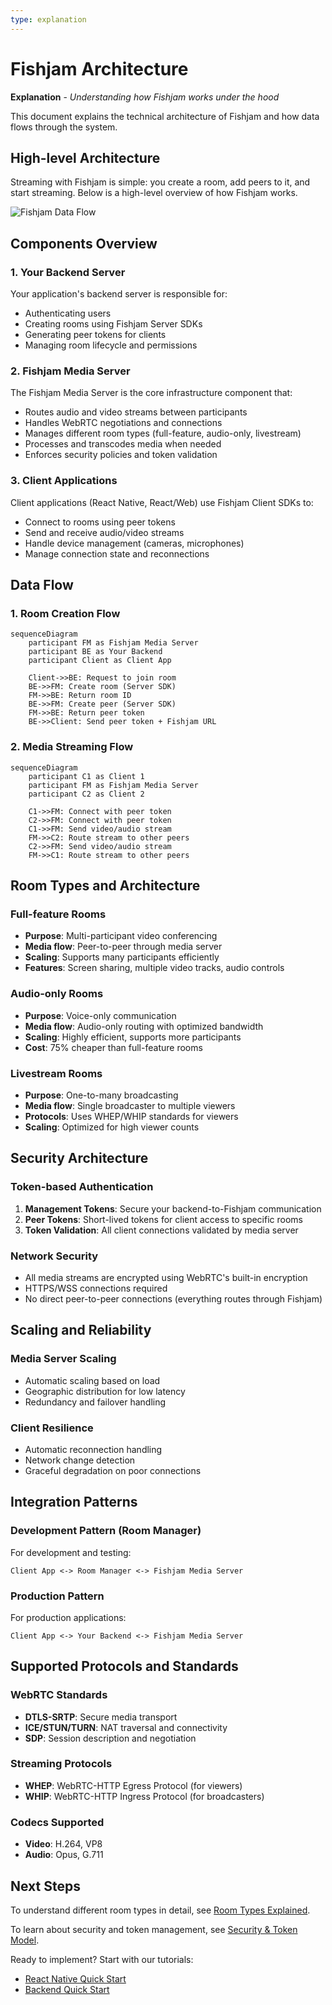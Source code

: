 ```yaml
---
type: explanation
---
```


# Fishjam Architecture

**Explanation** - _Understanding how Fishjam works under the hood_

This document explains the technical architecture of Fishjam and how data flows through the system.

## High-level Architecture

Streaming with Fishjam is simple: you create a room, add peers to it, and start streaming. Below is a high-level overview of how Fishjam works.

![Fishjam Data Flow](@site/static/img/architecture.svg)

## Components Overview

### 1. Your Backend Server

Your application's backend server is responsible for:

- Authenticating users
- Creating rooms using Fishjam Server SDKs
- Generating peer tokens for clients
- Managing room lifecycle and permissions

### 2. Fishjam Media Server

The Fishjam Media Server is the core infrastructure component that:

- Routes audio and video streams between participants
- Handles WebRTC negotiations and connections
- Manages different room types (full-feature, audio-only, livestream)
- Processes and transcodes media when needed
- Enforces security policies and token validation

### 3. Client Applications

Client applications (React Native, React/Web) use Fishjam Client SDKs to:

- Connect to rooms using peer tokens
- Send and receive audio/video streams
- Handle device management (cameras, microphones)
- Manage connection state and reconnections

## Data Flow

### 1. Room Creation Flow

```mermaid
sequenceDiagram
    participant FM as Fishjam Media Server
    participant BE as Your Backend
    participant Client as Client App

    Client->>BE: Request to join room
    BE->>FM: Create room (Server SDK)
    FM->>BE: Return room ID
    BE->>FM: Create peer (Server SDK)
    FM->>BE: Return peer token
    BE->>Client: Send peer token + Fishjam URL
```

### 2. Media Streaming Flow

```mermaid
sequenceDiagram
    participant C1 as Client 1
    participant FM as Fishjam Media Server
    participant C2 as Client 2

    C1->>FM: Connect with peer token
    C2->>FM: Connect with peer token
    C1->>FM: Send video/audio stream
    FM->>C2: Route stream to other peers
    C2->>FM: Send video/audio stream
    FM->>C1: Route stream to other peers
```

## Room Types and Architecture

### Full-feature Rooms

- **Purpose**: Multi-participant video conferencing
- **Media flow**: Peer-to-peer through media server
- **Scaling**: Supports many participants efficiently
- **Features**: Screen sharing, multiple video tracks, audio controls

### Audio-only Rooms

- **Purpose**: Voice-only communication
- **Media flow**: Audio-only routing with optimized bandwidth
- **Scaling**: Highly efficient, supports more participants
- **Cost**: 75% cheaper than full-feature rooms

### Livestream Rooms

- **Purpose**: One-to-many broadcasting
- **Media flow**: Single broadcaster to multiple viewers
- **Protocols**: Uses WHEP/WHIP standards for viewers
- **Scaling**: Optimized for high viewer counts

## Security Architecture

### Token-based Authentication

1. **Management Tokens**: Secure your backend-to-Fishjam communication
2. **Peer Tokens**: Short-lived tokens for client access to specific rooms
3. **Token Validation**: All client connections validated by media server

### Network Security

- All media streams are encrypted using WebRTC's built-in encryption
- HTTPS/WSS connections required
- No direct peer-to-peer connections (everything routes through Fishjam)

## Scaling and Reliability

### Media Server Scaling

- Automatic scaling based on load
- Geographic distribution for low latency
- Redundancy and failover handling

### Client Resilience

- Automatic reconnection handling
- Network change detection
- Graceful degradation on poor connections

## Integration Patterns

### Development Pattern (Room Manager)

For development and testing:

```
Client App <-> Room Manager <-> Fishjam Media Server
```

### Production Pattern

For production applications:

```
Client App <-> Your Backend <-> Fishjam Media Server
```

## Supported Protocols and Standards

### WebRTC Standards

- **DTLS-SRTP**: Secure media transport
- **ICE/STUN/TURN**: NAT traversal and connectivity
- **SDP**: Session description and negotiation

### Streaming Protocols

- **WHEP**: WebRTC-HTTP Egress Protocol (for viewers)
- **WHIP**: WebRTC-HTTP Ingress Protocol (for broadcasters)

### Codecs Supported

- **Video**: H.264, VP8
- **Audio**: Opus, G.711

## Next Steps

To understand different room types in detail, see [Room Types Explained](/explanation/room-types).

To learn about security and token management, see [Security & Token Model](/explanation/security-tokens).

Ready to implement? Start with our tutorials:

- [React Native Quick Start](/tutorials/react-native-quick-start)
- [Backend Quick Start](/tutorials/backend-quick-start)
